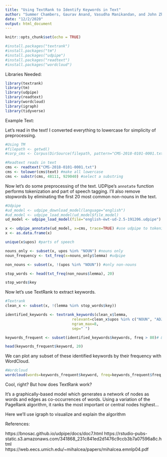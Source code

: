 ```yaml
---
title: "Using TextRank to Identify Keywords in Text"
author: "Summer Chambers, Gaurav Anand, Vasudha Manikandan, and John Zhang"
date: "12/2/2020"
output: html_document
---
```


```r
knitr::opts_chunk$set(echo = TRUE)

#install.packages("textrank")
#install.packages("tm")
#install.packages("udpipe")
#install.packages("readtext")
#install.packages("wordcloud")
```

Libraries Needed:

```r
library(textrank)
library(tm)
library(udpipe)
library(readtext)
library(wordcloud)
library(igraph)
library(tidyverse)
```

Example Text: 

Let's read in the text! I converted everything to lowercase for simplicity of preprocessing.

```r
#Using TM
#filepath <- getwd()
#corp_cms <- Corpus(DirSource(filepath, pattern="CMS-2018-0101-0001.txt"))

#Readtext reads in text
cms <- readtext("CMS-2018-0101-0001.txt")
cms <- tolower(cms$text) #make all lowercase
cms <- substr(cms, 48111, 929040) #select a substring
```

Now let's do some preprocessing of the text.  UDPipe's `annotate` function performs tokenization and part of speech tagging.  I'll also remove stopwords by eliminating the first 20 most common non-nouns in the text.

```r
#Udpipe
#ud_model <- udpipe_download_model(language="english")
#ud_model <- udpipe_load_model(ud_model$file_model)
ud_model <- udpipe_load_model(file="english-ewt-ud-2.5-191206.udpipe")

x <- udpipe_annotate(ud_model, x=cms, trace=TRUE) #use udpipe to tokenize and tag POS
x <- as.data.frame(x)

unique(x$upos) #parts of speech

```


```r
nouns_only <- subset(x, upos %in% "NOUN") #nouns only
noun_frequency <- txt_freq(x=nouns_only$lemma) #udpipe

non_nouns <- subset(x, !(upos %in% "NOUN")) #only non-nouns

stop_words <- head(txt_freq(non_nouns$lemma), 20)

stop_words$key
```

Now let's use TextRank to extract keywords.

```r
#Textrank
clean_x <- subset(x, !(lemma %in% stop_words$key))

identified_keywords <- textrank_keywords(clean_x$lemma, 
                              relevant=clean_x$upos %in% c("NOUN", "ADJ"), 
                              ngram_max=8, 
                              sep=" ")

keywords_frequent <- subset(identified_keywords$keywords, freq > 80)# & ngram = 1 )

head(keywords_frequent$keyword, 20)
```


We can plot any subset of these identified keywords by their frequency with WordCloud.

```r
#Wordcloud
wordcloud(words=keywords_frequent$keyword, freq=keywords_frequent$freq, colors=c())

```


Cool, right?  But how does TextRank work?

It's a graphically-based model which generates a network of nodes as words and edges as co-occurrences of words. Using a variation of the PageRank algorithm, it ranks the most important or central nodes highest...


Here we'll use igraph to visualize and explain the algorithm









References: 

https://bnosac.github.io/udpipe/docs/doc7.html
https://rstudio-pubs-static.s3.amazonaws.com/341868_231c841ed2d1476c9ccb3b7a07596a8c.html  
https://web.eecs.umich.edu/~mihalcea/papers/mihalcea.emnlp04.pdf

